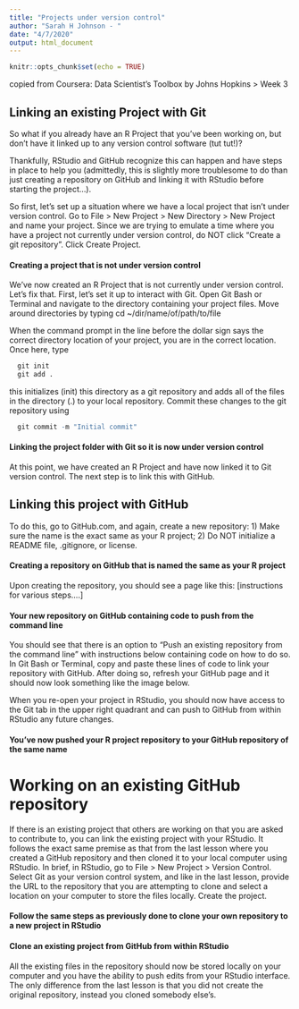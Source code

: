 ```yaml
---
title: "Projects under version control"
author: "Sarah H Johnson - "
date: "4/7/2020"
output: html_document
---
```


```r
knitr::opts_chunk$set(echo = TRUE)
```

copied from Coursera: Data Scientist's Toolbox by Johns Hopkins > Week 3

## Linking an existing Project with Git  

So what if you already have an R Project that you’ve been working on, but don’t have it linked up to any version control software (tut tut!)?

Thankfully, RStudio and GitHub recognize this can happen and have steps in place to help you (admittedly, this is slightly more troublesome to do than just creating a repository on GitHub and linking it with RStudio before starting the project…).

So first, let’s set up a situation where we have a local project that isn’t under version control. Go to File > New Project > New Directory > New Project and name your project. Since we are trying to emulate a time where you have a project not currently under version control, do NOT click “Create a git repository”. Click Create Project.


#### Creating a project that is not under version control

We’ve now created an R Project that is not currently under version control. Let’s fix that. First, let’s set it up to interact with Git. Open Git Bash or Terminal and navigate to the directory containing your project files. Move around directories by typing cd ~/dir/name/of/path/to/file

When the command prompt in the line before the dollar sign says the correct directory location of your project, you are in the correct location. Once here, type 

```r
  git init 
  git add . 
```

this initializes (init) this directory as a git repository and adds all of the files in the directory (.) to your local repository. Commit these changes to the git repository using 

```r
  git commit -m "Initial commit"
```


#### Linking the project folder with Git so it is now under version control

At this point, we have created an R Project and have now linked it to Git version control. The next step is to link this with GitHub.

## Linking this project with GitHub

To do this, go to GitHub.com, and again, create a new repository:
1) Make sure the name is the exact same as your R project;
2) Do NOT initialize a README file, .gitignore, or license.


#### Creating a repository on GitHub that is named the same as your R project

Upon creating the repository, you should see a page like this:
 [instructions for various steps....]
 
#### Your new repository on GitHub containing code to push from the command line

You should see that there is an option to “Push an existing repository from the command line” with instructions below containing code on how to do so. In Git Bash or Terminal, copy and paste these lines of code to link your repository with GitHub. After doing so, refresh your GitHub page and it should now look something like the image below.

When you re-open your project in RStudio, you should now have access to the Git tab in the upper right quadrant and can push to GitHub from within RStudio any future changes. 

#### You’ve now pushed your R project repository to your GitHub repository of the same name

# Working on an existing GitHub repository
If there is an existing project that others are working on that you are asked to contribute to, you can link the existing project with your RStudio. It follows the exact same premise as that from the last lesson where you created a GitHub repository and then cloned it to your local computer using RStudio. In brief, in RStudio, go to File > New Project > Version Control. Select Git as your version control system, and like in the last lesson, provide the URL to the repository that you are attempting to clone and select a location on your computer to store the files locally. Create the project.

#### Follow the same steps as previously done to clone your own repository to a new project in RStudio

#### Clone an existing project from GitHub from within RStudio

All the existing files in the repository should now be stored locally on your computer and you have the ability to push edits from your RStudio interface. The only difference from the last lesson is that you did not create the original repository, instead you cloned somebody else’s.